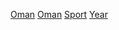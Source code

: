 {{Cat main|阿曼體育}}

[[Category:各年份各國體育|Oman]]
[[Category:各年份亞洲體育|Oman]]
[[Category:依年份劃分的阿曼|Sport]]
[[Category:阿曼體育|Year]]